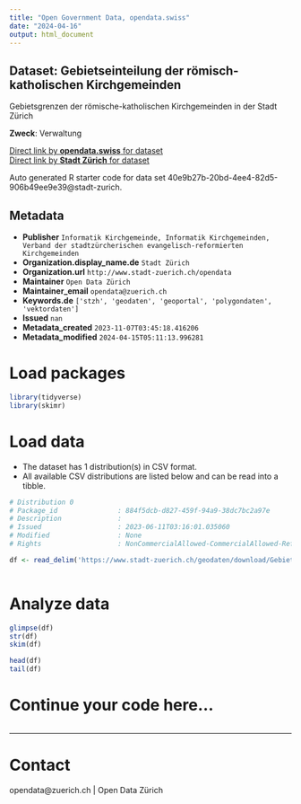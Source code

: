 ```yaml
---
title: "Open Government Data, opendata.swiss"
date: "2024-04-16"
output: html_document
---
```


## Dataset: Gebietseinteilung der römisch-katholischen Kirchgemeinden

Gebietsgrenzen der römische-katholischen Kirchgemeinden in der Stadt Zürich

**Zweck**: Verwaltung

[Direct link by **opendata.swiss** for dataset](https://opendata.swiss/de/dataset/gebietseinteilung-der-romisch-katholischen-kirchgemeinden)<br>
[Direct link by **Stadt Zürich** for dataset](https://data.stadt-zuerich.ch/dataset/geo_gebietseinteilung_der_roemisch_katholischen_kirchgemeinden)

Auto generated R starter code for data set 40e9b27b-20bd-4ee4-82d5-906b49ee9e39@stadt-zurich.

## Metadata

- **Publisher** `Informatik Kirchgemeinde, Informatik Kirchgemeinden, Verband der stadtzürcherischen evangelisch-reformierten Kirchgemeinden`
- **Organization.display_name.de** `Stadt Zürich`
- **Organization.url** `http://www.stadt-zuerich.ch/opendata`
- **Maintainer** `Open Data Zürich`
- **Maintainer_email** `opendata@zuerich.ch`
- **Keywords.de** `['stzh', 'geodaten', 'geoportal', 'polygondaten', 'vektordaten']`
- **Issued** `nan`
- **Metadata_created** `2023-11-07T03:45:18.416206`
- **Metadata_modified** `2024-04-15T05:11:13.996281`


# Load packages

```r

library(tidyverse)
library(skimr)

```

# Load data

-   The dataset has 1 distribution(s) in CSV format.
-   All available CSV distributions are listed below and can be read into a tibble.

```r

# Distribution 0
# Package_id               : 884f5dcb-d827-459f-94a9-38dc7bc2a97e
# Description              : 
# Issued                   : 2023-06-11T03:16:01.035060
# Modified                 : None
# Rights                   : NonCommercialAllowed-CommercialAllowed-ReferenceNotRequired

df <- read_delim('https://www.stadt-zuerich.ch/geodaten/download/Gebietseinteilung_der_roemisch_katholischen_Kirchgemeinden?format=10008')



```

# Analyze data

```r

glimpse(df)
str(df)
skim(df)

head(df)
tail(df)

```

# Continue your code here...

```r

```

------------------------------------------------------------------------

# Contact

opendata@zuerich.ch | Open Data Zürich
